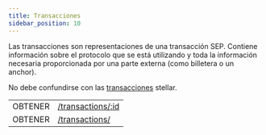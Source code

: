 ```yaml
---
title: Transacciones
sidebar_position: 10
---
```



Las transacciones son representaciones de una transacción SEP. Contiene información sobre el protocolo que se está utilizando y toda la información necesaria proporcionada por una parte externa (como billetera o un anchor).

No debe confundirse con las [transacciones](/docs/learn/glossary#transaction) stellar.

<EndpointsTable title="Puntos finales">

|         |                                              |
| ------- | -------------------------------------------- |
| OBTENER | [/transactions/:id](get-transaction.api.mdx) |
| OBTENER | [/transactions/](./get-transactions.api.mdx) |

</EndpointsTable>
